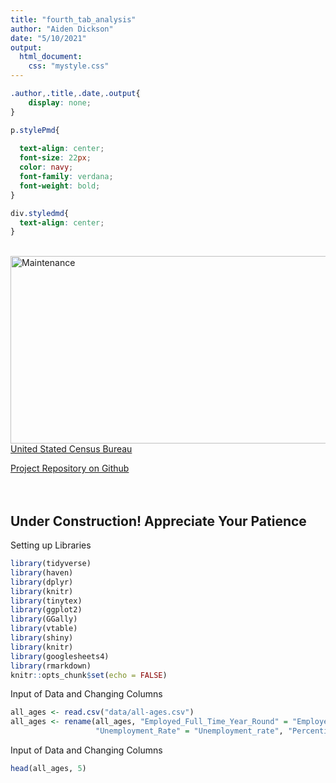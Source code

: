 ```yaml
---
title: "fourth_tab_analysis"
author: "Aiden Dickson"
date: "5/10/2021"
output: 
  html_document:
    css: "mystyle.css"
---
```



```css
.author,.title,.date,.output{
    display: none;
}

p.stylePmd{
  
  text-align: center;
  font-size: 22px;
  color: navy;
  font-family: verdana;
  font-weight: bold;
}

div.styledmd{
  text-align: center;
}


```
<br>
<div class="styledmd"><img src="maintenance.png" alt="Maintenance" width="600" height="300"/>
<br>
<a href="http://www.census.gov/programs-surveys/acs/data/pums.html">United Stated Census Bureau</a></p> <a href="https://github.com/aiden-dickson/DACSS-601">Project Repository on Github</a><br><br><br>
<h2>Under Construction!  Appreciate Your Patience</h2>
</div>







<p class="stylePmd">Setting up Libraries</p>
```r

library(tidyverse)
library(haven)
library(dplyr)
library(knitr)
library(tinytex)
library(ggplot2)
library(GGally)
library(vtable)
library(shiny)
library(knitr)
library(googlesheets4) 
library(rmarkdown)
knitr::opts_chunk$set(echo = FALSE)

```


<p class="stylePmd">Input of Data and Changing Columns</p>
```r
all_ages <- read.csv("data/all-ages.csv")
all_ages <- rename(all_ages, "Employed_Full_Time_Year_Round" = "Employed_full_time_year_round", 
                   "Unemployment_Rate" = "Unemployment_rate", "Percentile_25th" = "P25th", "Percentile_75th" = "P75th")

```



<p class="stylePmd">Input of Data and Changing Columns</p>
```r

head(all_ages, 5)

```


